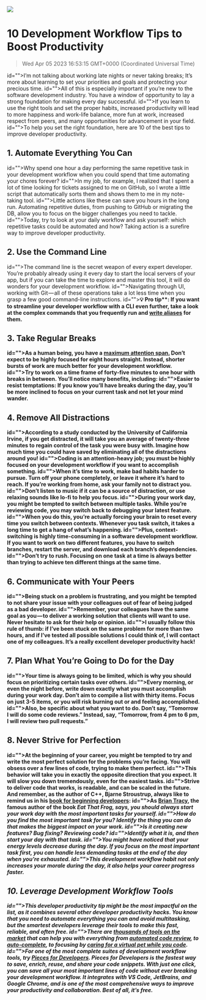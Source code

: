 ![](https://uploads-ssl.webflow.com/6143afec68f555387049efb3/62f2c25813f471374fc18012_nine%20pro%20tips.jpg)

# 10 Development Workflow Tips to Boost Productivity
> Wed Apr 05 2023 16:53:15 GMT+0000 (Coordinated Universal Time)

id="">I’m not talking about working late nights or never taking breaks; It’s more about learning to set your priorities and goals and protecting your precious time.
id="">All of this is especially important if you’re new to the software development industry. You have a window of opportunity to lay a strong foundation for making every day successful.
id="">If you learn to use the right tools and set the proper habits, increased productivity will lead to more happiness and work-life balance, more fun at work, increased respect from peers, and many opportunities for advancement in your field.
id="">To help you set the right foundation, here are 10 of the best tips to improve developer productivity.

## 1. Automate Everything You Can
id="">Why spend one hour a day performing the same repetitive task in your development workflow when you could spend that time automating your chores forever?
id="">In my job, for example, I realized that I spent a lot of time looking for tickets assigned to me on GitHub, so I wrote a little script that automatically sorts them and shows them to me in my note-taking tool.
id="">Little actions like these can save you hours in the long run. Automating repetitive duties, from pushing to GitHub or migrating the DB, allow you to focus on the bigger challenges you need to tackle.
id="">Today, try to look at your daily workflow and ask yourself: which repetitive tasks could be automated and how? Taking action is a surefire way to improve developer productivity.

## 2. Use the Command Line
id="">The command line is the secret weapon of every expert developer. You’re probably already using it every day to start the local servers of your app, but if you can take the time to explore and master this tool, it will do wonders for your development workflow.
id="">Navigating through UI, working with Git — all of these operations take a lot less time when you grasp a few good command-line instructions.
id=""><strong id="">💡 Pro tip**: If you want to streamline your developer workflow with a CLI even further, take a look at the complex commands that you frequently run and <a href="https://jonsuh.com/blog/bash-command-line-shortcuts/" target="_blank">write aliases</a> for them.

## 3. Take Regular Breaks
id="">As a human being, you have a <a href="https://en.wikipedia.org/wiki/Attention_span" target="_blank">maximum attention span.</a> Don’t expect to be highly focused for eight hours straight. Instead, shorter bursts of work are much better for your development workflow.
id="">Try to work on a time frame of forty-five minutes to one hour with breaks in between. You’ll notice many benefits, including:
id="">Easier to resist temptations: If you know you’ll have breaks during the day, you’ll be more inclined to focus on your current task and not let your mind wander.

## 4. Remove All Distractions
id="">According to a study conducted by the University of California Irvine, if you get distracted, it will take you an average of twenty-three minutes to regain control of the task you were busy with. Imagine how much time you could have saved by eliminating all of the distractions around you!
id="">Coding is an attention-heavy job; you must be highly focused on your development workflow if you want to accomplish something.
id="">When it’s time to work, make bad habits harder to pursue. Turn off your phone completely, or leave it where it’s hard to reach. If you’re working from home, ask your family not to distract you.
id="">Don’t listen to music if it can be a source of distraction, or use relaxing sounds like lo-fi to help you focus.
id="">During your work day, you might be tempted to switch between multiple tasks. While you’re reviewing code, you may switch back to debugging your latest feature.
id="">When you do this, you’re actually forcing your brain to reset every time you switch between contexts. Whenever you task switch, it takes a long time to get a hang of what’s happening.
id="">Plus, context-switching is highly time-consuming in a software development workflow. If you want to work on two different features, you have to switch branches, restart the server, and download each branch’s dependencies.
id="">Don’t try to rush. Focusing on one task at a time is always better than trying to achieve ten different things at the same time.

## 6. Communicate with Your Peers
id="">Being stuck on a problem is frustrating, and you might be tempted to not share your issue with your colleagues out of fear of being judged as a bad developer.
id="">Remember, your colleagues have the same goal as you — to deliver a working solution that clients will want to use. Never hesitate to ask for their help or opinion.
id="">I usually follow this rule of thumb: if I’ve been stuck on the same problem for more than two hours, and if I’ve tested all possible solutions I could think of, I will contact one of my colleagues. It’s a really excellent developer productivity hack!

## 7. Plan What You’re Going to Do for the Day
id="">Your time is always going to be limited, which is why you should focus on prioritizing certain tasks over others.
id="">Every morning, or even the night before, write down exactly what you must accomplish during your work day. Don’t aim to compile a list with thirty items. Focus on just 3-5 items, or you will risk burning out or and feeling accomplished.
id="">Also, be specific about what you want to do. Don’t say, “Tomorrow I will do some code reviews.” Instead, say, “Tomorrow, from 4 pm to 6 pm, I will review two pull requests.”

## 8. Never Strive for Perfection
id="">At the beginning of your career, you might be tempted to try and write the most perfect solution for the problems you’re facing. You will obsess over a few lines of code, trying to make them perfect.
id="">This behavior will take you in exactly the opposite direction that you expect. It will slow you down tremendously, even for the easiest tasks.
id="">Strive to deliver code that works, is readable, and can be scaled in the future. And remember, as the author of C++, Bjarne Stroustrup, always like to remind us in his <a href="https://www.stroustrup.com/programming.html" target="_blank">book for beginning developers</a>:
id="">As <a href="https://www.briantracy.com/blog/time-management/the-truth-about-frogs/" target="_blank">Brian Tracy</a>, the famous author of the book <em id="">Eat That Frog, says, you should always start your work day with the most important tasks for yourself.
id="">How do you find the most important task for you? Identify the thing you can do that makes the biggest impact on your work.
id="">Is it creating new features? Bug fixing? Reviewing code?
id="">Identify what it is, and then start your day with that task.
id="">You might have noticed that your energy levels decrease during the day. If you focus on the most important task first, you can handle less demanding tasks at the end of the day when you’re exhausted.
id="">This development workflow habit not only increases your morale during the day, it also helps your career progress faster.

## 10. Leverage Development Workflow Tools
id="">This developer productivity tip might be the most impactful on the list, as it combines several other developer productivity hacks. You know that you need to automate everything you can and avoid multitasking, but the smartest developers leverage their tools to make this fast, reliable, and often free. 
id="">There are <a href="https://code.pieces.app/blog/best-developer-productivity-tools" target="_blank">thousands of tools on the market</a> that can help you with everything from <a href="https://snyk.io/product/" target="_blank">automated code review</a>, to <a href="https://github.com/features/copilot" target="_blank">auto-complete</a>, to focusing by <a href="https://marketplace.visualstudio.com/items?itemName=tonybaloney.vscode-pets" target="_blank">caring for a virtual pet while you code</a>.
id="">For one of the most complete suites of development workflow tools, try <a href="https://code.pieces.app/install" target="_blank">Pieces for Developers</a>. Pieces for Developers is the fastest way to save, enrich, reuse, and share your code snippets. With just one click, you can save all your most important lines of code without ever breaking your development workflow. It integrates with VS Code, JetBrains, and Google Chrome, and is one of the most comprehensive ways to improve your productivity and collaboration. Best of all, it’s free. 
